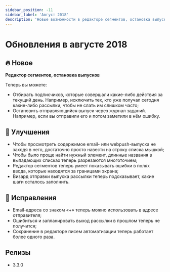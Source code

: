 ```yaml
---
sidebar_position: -11
sidebar_label: 'Август 2018'
description: 'Новые возможности в редакторе сегментов, остановка выпусков, превью email, подсказки в визарде отправки, некоторые исправления'
---
```


# Обновления в августе 2018

## 🔥 Новое

**Редактор сегментов, остановка выпусков**

Теперь вы можете:

- Отбирать подписчиков, которые совершали какие-либо действия за текущий день. Например, исключить тех, кто уже получал сегодня какие-либо рассылки, чтобы не слать им слишком часто;
- Остановить отправляющийся выпуск через журнал заданий. Например, если вы отправили его и потом заметили в нём ошибку.

## 🚀 Улучшения

- Чтобы просмотреть содержимое email- или webpush-выпуска не заходя в него, достаточно просто навести на строку списка мышкой;
- Чтобы было проще найти нужный элемент, длинные названия в выпадающих списках теперь разрезаются многоточием;
- Редактор сегментов теперь умеет показывать ошибки в полях ввода, которые находятся за границами экрана;
- Визард отправки выпуска рассылки теперь подсказывает, какие шаги осталось заполнить.

## 🐛 Исправления

- Email-адреса со знаком «+» теперь можно использовать в адресе отправителя;
- Ошибиться и запланировать выход рассылки в прошлом теперь не получится;
- Сохранение в редакторе писем автоматизации теперь работает более одного раза.

## Релизы

- 3.3.0
